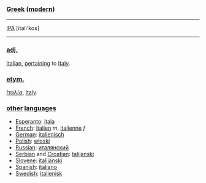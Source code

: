 ===[[Greek]] ([[modern]])===
----
[[IPA]] [itali'kos]
----

=== [[adjective|adj.]] ===

[[Italian]], [[pertain|pertaining]] to [[Italy]].

=== [[etymology|etym.]] ===

''[[Ιταλία]]'', [[Italy]].

=== [[other]] [[language|languages]] ===

*[[Esperanto]]: [[itala]]
*[[French]]: [[italien]] ''m'', [[italienne]] ''f''
*[[German]]: [[italienisch]]
*[[Polish]]: [[włoski]]
*[[Russian]]: [[италянский]]
*[[Serbian]] and [[Croatian]]: [[talijanski]]
*[[Slovene]]: [[italijanski]]
*[[Spanish]]: [[italiano]]
*[[Swedish]]: [[italienisk]]